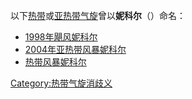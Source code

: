 以下[[热带气旋|热带]]或[[亚热带气旋|亚热带气旋]]曾以'''妮科尔'''（{{lang-en|Nicole}}）命名：

* [[1998年飓风妮科尔|1998年飓风妮科尔]]
* [[2004年亚热带风暴妮科尔|2004年亚热带风暴妮科尔]]
* [[热带风暴妮科尔|热带风暴妮科尔]]

{{disambiguation}}

{{1978年後大西洋颶風季熱帶氣旋名單}}

[[Category:热带气旋消歧义|Category:热带气旋消歧义]]